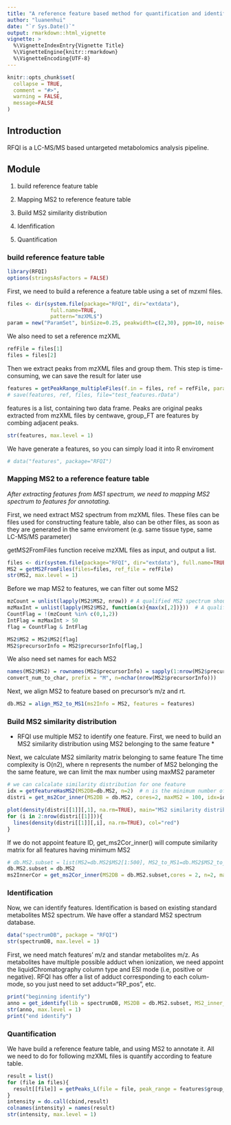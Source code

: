 ---
title: "A reference feature based method for quantification and identification of LC-MS based untargeted metabolomics"
author: "luanenhui"
date: "`r Sys.Date()`"
output: rmarkdown::html_vignette
vignette: >
  %\VignetteIndexEntry{Vignette Title}
  %\VignetteEngine{knitr::rmarkdown}
  %\VignetteEncoding{UTF-8}
---

```{r setup, include = FALSE}
knitr::opts_chunk$set(
  collapse = TRUE,
  comment = "#>",
  warning = FALSE,
  message=FALSE
)
```

## Introduction

RFQI is a LC-MS/MS based untargeted metabolomics analysis pipeline.

## Module

1. build reference feature table

2. Mapping MS2 to reference feature table

3. Build MS2 similarity distribution

4. Idenfification

5. Quantification


### build reference feature table

```{r}
library(RFQI)
options(stringsAsFactors = FALSE)
```

First, we need to build a reference a feature table using a set of mzxml files.

```{r, include=TRUE}
files <- dir(system.file(package="RFQI", dir="extdata"), 
              full.name=TRUE, 
              pattern="mzXML$")
param = new("ParamSet", binSize=0.25, peakwidth=c(2,30), ppm=10, noise=0, absMz=0.005, absRt=15)
```

We also need to set a reference mzXML

```{r}
refFile = files[1]
files = files[2]
```

Then we extract peaks from mzXML files and group them. This step is time-consuming, we can save the result for later use

```{r}
features = getPeakRange_multipleFiles(f.in = files, ref = refFile, param=param, cores=2)
# save(features, ref, files, file="test_features.rData")
```

features is a list, containing two data frame. Peaks are original peaks extracted from mzXML files by centwave, group_FT are features by 
combing adjacent peaks.

```{r}
str(features, max.level = 1)
```

We have generate a features, so you can simply load it into R enviroment
```{r}
# data("features", package="RFQI")
```

### Mapping MS2 to a reference feature table

*After extracting features from MS1 spectrum, we need to mapping MS2 spectrum to features for annotating.*

First, we need extract MS2 spectrum from mzXML files. These files can be files used for constructing feature table, also can be other files,
as soon as they are generated in the same enviroment (e.g. same tissue type, same LC-MS/MS parameter)

getMS2FromFiles function receive mzXML files as input, and output a list. 

```{r}
files <- dir(system.file(package="RFQI", dir="extdata"), full.name=TRUE, pattern="mzXML$")
MS2 = getMS2FromFiles(files=files, ref_file = refFile)
str(MS2, max.level = 1)
```

Before we map MS2 to features, we can filter out some MS2

```{r}
mzCount = unlist(lapply(MS2$MS2, nrow)) # A qualified MS2 spectrum should have at least 3 fragments
mzMaxInt = unlist(lapply(MS2$MS2, function(x){max(x[,2])}))  # A qualified MS2 spectrum should have at least one fragment whose intensity greater than 32 (user defined)
CountFlag = !(mzCount %in% c(0,1,2))
IntFlag = mzMaxInt > 50
flag = CountFlag & IntFlag

MS2$MS2 = MS2$MS2[flag]
MS2$precursorInfo = MS2$precursorInfo[flag,]
```

We also need  set names for each MS2
```{r}
names(MS2$MS2) = rownames(MS2$precursorInfo) = sapply(1:nrow(MS2$precursorInfo),
convert_num_to_char, prefix = "M", n=nchar(nrow(MS2$precursorInfo)))
```

Next, we align MS2 to feature based on precursor's m/z and rt.

```{r}
db.MS2 = align_MS2_to_MS1(ms2Info = MS2, features = features)
```

### Build MS2 similarity distribution

* RFQI use multiple MS2 to identify one feature. First, we need to build an MS2 similarity distribution using MS2 belonging to the same feature *

Next, we calculate MS2 similarity matrix belonging to same feature
The time complexity is O(n2), where n represents the number of MS2 belonging the the same feature, we can limit the max number using maxMS2 parameter

```{r}
# we can calcalate similarity distribution for one feature
idx = getFeatureHasMS2(MS2DB=db.MS2, n=2)  # n is the minimum number of MS2 belonging to the same feature
distri = get_ms2Cor_inner(MS2DB = db.MS2, cores=2, maxMS2 = 100, idx=idx[1])
```

```{r}
plot(density(distri[[1]][,1], na.rm=TRUE), main="MS2 similarity distribution", col="red", xlab="cosine similarity score")
for (i in 2:nrow(distri[[1]])){
  lines(density(distri[[1]][,i], na.rm=TRUE), col="red")
}
```

If we do not appoint feature ID, get_ms2Cor_inner() will compute similarity matrix for all features having minimum MS2

```{r}
# db.MS2.subset = list(MS2=db.MS2$MS2[1:500], MS2_to_MS1=db.MS2$MS2_to_MS1[1:500,]) # this line is only for test
db.MS2.subset = db.MS2
ms2InnerCor = get_ms2Cor_inner(MS2DB = db.MS2.subset,cores = 2, n=2, maxMS2 = 100)
```

### Identification

Now, we can identify features.
Identification is based on existing standard metabolites MS2 spectrum. We have offer a standard MS2 spectrum database.

```{r}
data("spectrumDB", package = "RFQI")
str(spectrumDB, max.level = 1)
```

First, we need match features' m/z and standar metabolites m/z. As metabolites have multiple possible adduct when ionization, we need appoint the liquidChromatography column type and ESI mode (i.e, positive or negative). RFQI has offer a list of adduct corresponding to each colum-mode, so you just need to set adduct="RP_pos", etc.

```{r}
print("beginning identify")
anno = get_identify(lib = spectrumDB, MS2DB = db.MS2.subset, MS2_inner_cor = ms2InnerCor, absMz = 0.045, adduct="RP_pos", cores=3)
str(anno, max.level = 1)
print("end identify")
```

### Quantification

We have build a reference feature table, and using MS2 to annotate it. All we need to do for following mzXML files is quantify according to feature table.

```{r}
result = list()
for (file in files){
  result[[file]] = getPeaks_L(file = file, peak_range = features$group_FT, ref_file = refFile, MS1=TRUE, step=0.1, MS2=FALSE)$peaks[,"into",drop=FALSE]
}
intensity = do.call(cbind,result)
colnames(intensity) = names(result)
str(intensity, max.level = 1)
```









